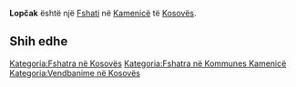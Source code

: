 {{Fshat në 
 | Emri                = Lopčak
 | Emri (Rasa dhanore) = 
 | Figura              = 
 | Shteti              = Kosovës
 | Komuna              = Kamenicë
 | Kodi postar         = 
 | Sipërfaqja          = 
 | Popullsia           = 0
 | Regj. i popullsisë  = 
 | Dend. e popullsisë  = 
 | Faqja zyrtare       = 
 <!--- Koordinatat ----> 
 | Gjerësia            = 42.71472
 | Gjatësia            = 20.58167
 | Lartësia            = 
}}
'''Lopčak''' është një [[Fshati]] në [[ Kamenicë ]] të [[ Kosovës ]].

<!-- == Gjeografia == -->
<!-- == Historia == -->
<!-- == Demografia == -->
== Shih edhe ==
{{Komuna Kamenicë}}
{{Kosovo-Administrata-Cung}}

[[Kategoria:Fshatra në Kosovës]]
[[Kategoria:Fshatra në Kommunes Kamenicë]]
[[Kategoria:Vendbanime në Kosovës]]